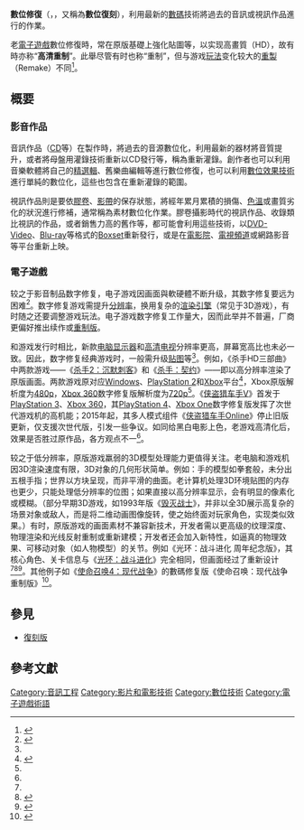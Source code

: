 {{noteTA
| G1 = IT
| G2 = Games
}}

'''數位修復'''（{{lang-en|Digital remastering}}，{{lang-ja|デジタルリマスター}}，又稱為'''數位復刻'''），利用最新的[[數碼|數碼]]技術將過去的音訊或視訊作品進行{{link-ja|重新灌錄|リマスタリング}}的作業。

老[[電子遊戲|電子遊戲]]數位修復時，常在原版基礎上強化貼圖等，以实现高畫質（HD），故有時亦称“'''高清重制'''”。此舉尽管有时也称“重制”，但与游戏[[游戏性|玩法]]变化较大的[[电子游戏重制|重製]]（Remake）不同<ref>{{cite web |author1=彭可心 |title=关于游戏界“炒冷饭”你必须知道的事：remake与remaster |url=https://ent.163.com/game/18/1206/14/E2BOEVPI003198EF.html |website=ent.163.com |publisher=网易 |accessdate=2020-04-07 |date=2018-12-06 |archive-date=2020-04-07 |archive-url=https://web.archive.org/web/20200407151204/https://ent.163.com/game/18/1206/14/E2BOEVPI003198EF.html |dead-url=no }}</ref>。

== 概要 ==

=== 影音作品 ===
音訊作品（[[CD|CD]]等）在製作時，將過去的音源數位化，利用最新的器材將音質提升，或者將母盤用灌錄技術重新以CD發行等，稱為重新灌錄。創作者也可以利用音樂軟體將自己的[[精選輯|精選輯]]、舊樂曲編輯等進行數位修復，也可以利用[[混音|數位效果技術]]進行單純的數位化，這些也包含在重新灌錄的範圍。

視訊作品則是要依[[膠卷|膠卷]]、[[影帶|影帶]]的保存狀態，將經年累月累積的損傷、[[色溫|色溫]]或畫質劣化的狀況進行修補，通常稱為素材數位化作業。膠卷攝影時代的視訊作品、收錄類比視訊的作品，或者銷售力高的舊作等，都可能會利用這些技術，以[[DVD-Video|DVD-Video]]、[[Blu-ray|Blu-ray]]等格式的[[Boxset|Boxset]]重新發行，或是在[[電影院|電影院]]、[[電視頻道|電視頻道]]或網路影音等平台重新上映。

=== 電子遊戲 ===

较之于影音制品数字修复，电子游戏因画面與軟硬體不断升级，其数字修复要远为困难<ref name="Remastered video games CNET">{{cite web|title=Remastered video games: Good or bad?|url=http://news.cnet.com/8301-17938_105-57326020-1/remastered-video-games-good-or-bad/|publisher=[[CNET|CNET]]|accessdate=1 April 2013|archive-date=2013-12-21|archive-url=https://web.archive.org/web/20131221022629/http://news.cnet.com/8301-17938_105-57326020-1/remastered-video-games-good-or-bad/|dead-url=no}}</ref>。数字修复游戏需提升[[分辨率|分辨率]]，换用复杂的[[渲染引擎|渲染引擎]]（常见于3D游戏），有时随之还要调整游戏玩法。电子游戏数字修复工作量大，因而此举并不普遍，厂商更偏好推出续作或[[电子游戏重制|重制版]]。

和游戏发行时相比，新款[[电脑显示器|电脑显示器]]和[[高清电视|高清电视]]分辨率更高，屏幕宽高比也未必一致。因此，数字修复经典游戏时，一般需升级[[材质贴图|贴图]]等<ref name="Remastered video games CNET" />。例如，《杀手HD三部曲》中两款游戏——《[[杀手2：沉默刺客|杀手2：沉默刺客]]》和《[[杀手：契约|杀手：契约]]》——即以高分辨率渲染了原版画面。两款游戏原对应[[Windows|Windows]]、[[PlayStation_2|PlayStation 2]]和[[Xbox_(游戏机)|Xbox]]平台<ref name="Hitman HD Trilogy review">{{cite web|title=Hitman HD Trilogy review|url=http://www.eurogamer.net/articles/2013-02-01-hitman-hd-trilogy-review|publisher=[[Eurogamer|Eurogamer]]|accessdate=1 April 2013|archive-date=2020-04-07|archive-url=https://web.archive.org/web/20200407145659/https://www.eurogamer.net/articles/2013-02-01-hitman-hd-trilogy-review|dead-url=no}}</ref>，Xbox原版解析度为[[480p|480p]]，[[Xbox_360|Xbox 360]]数字修复版解析度为[[720p|720p]]<ref name="Hitman HD Trilogy review" />。《[[侠盗猎车手V|侠盗猎车手V]]》首发于[[PlayStation_3|PlayStation 3]]、[[Xbox_360|Xbox 360]]，其[[PlayStation_4|PlayStation 4]]、[[Xbox_One|Xbox One]]数字修复版发挥了次世代游戏机的高机能；2015年起，其多人模式组件《[[侠盗猎车手Online|侠盗猎车手Online]]》停止旧版更新，仅支援次世代版，引发一些争议。如同给黑白电影上色，老游戏高清化后，效果是否胜过原作品，各方观点不一<ref name="Remastered video games CNET" />。

较之于低分辨率，原版游戏羸弱的3D模型处理能力更值得关注。老电脑和游戏机因3D渲染速度有限，3D对象的几何形状简单。例如：手的模型如拳套般，未分出五根手指；世界以方块呈现，而非平滑的曲面。老计算机处理3D环境贴图的内存也更少，只能处理低分辨率的位图；如果直接以高分辨率显示，会有明显的像素化或模糊。（部分早期3D游戏，如1993年版《[[毁灭战士_(游戏)|毁灭战士]]》，并非以全3D展示高复杂的场景对象或敌人，而是将二维动画图像旋转，使之始终面对玩家角色，实现类似效果。）有时，原版游戏的画面素材不兼容新技术，开发者需以更高级的纹理深度、物理渲染和光线反射重制或重新建模；开发者还会加入新特性，如逼真的物理效果、可移动对象（如人物模型）的关节。例如《光环：战斗进化 周年纪念版》，其核心角色、关卡信息与《[[光环：战斗进化|光环：战斗进化]]》完全相同，但画面经过了重新设计<ref name="Remastered video games CNET" /><ref name="Halo: Combat Evolved Review">{{cite web|title=Halo: Combat Evolved Review|url=http://uk.ign.com/games/action-double-pack/xbox-15922|publisher=[[IGN|IGN]] UK|accessdate=1 April 2013|archive-date=2013-06-24|archive-url=https://archive.today/20130624211606/http://uk.ign.com/games/action-double-pack/xbox-15922|dead-url=yes}}</ref><ref name="Halo Combat Evolved Anniversary Review">{{cite web|title=Halo Combat Evolved Anniversary Review|url=http://uk.ign.com/articles/2011/11/14/halo-combat-evolved-anniversary-review|publisher=IGN UK|accessdate=1 April 2013|archive-date=2016-04-13|archive-url=https://web.archive.org/web/20160413032146/http://uk.ign.com/articles/2011/11/14/halo-combat-evolved-anniversary-review|dead-url=no}}</ref>。其他例子如《[[使命召唤4：现代战争|使命召唤4：现代战争]]》的數碼修复版《使命召唤：现代战争重制版》<ref name="DG Interview">{{cite web|title=How ‘Modern Warfare Remastered’ updated the classic without ruining it|url=http://www.digitaltrends.com/gaming/call-of-duty-modern-warfare-remastered-interview/|website=Digital Trends|accessdate=28 April 2017|archive-date=2020-12-05|archive-url=https://web.archive.org/web/20201205094016/https://www.digitaltrends.com/gaming/call-of-duty-modern-warfare-remastered-interview/|dead-url=no}}</ref>。

== 參見 ==

* [[復刻版|復刻版]]

== 參考文獻 ==

{{reflist}}

{{电子游戏術語}}

{{DEFAULTSORT:Shu數}}
[[Category:音訊工程|Category:音訊工程]]
[[Category:影片和電影技術|Category:影片和電影技術]]
[[Category:數位技術|Category:數位技術]]
[[Category:電子遊戲術語|Category:電子遊戲術語]]
